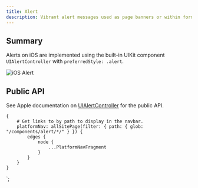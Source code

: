 ```yaml
---
title: Alert
description: Vibrant alert messages used as page banners or within forms.
---
```



<ComponentHeader data={props.data} />

## Summary

Alerts on iOS are implemented using the built-in UIKit component `UIAlertController` with `preferredStyle: .alert`.

![iOS Alert](/img/ios-alert.png)

## Public API

See Apple documentation on [UIAlertController](https://developer.apple.com/documentation/uikit/uialertcontroller) for the public API.

    {
        # Get links to by path to display in the navbar.
        platformNav: allSitePage(filter: { path: { glob: "/components/alert/*/" } }) {
            edges {
                node {
                    ...PlatformNavFragment
                }
            }
        }
    }
`;
